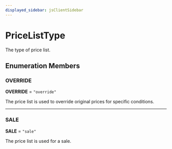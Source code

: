 ```yaml
---
displayed_sidebar: jsClientSidebar
---
```



# PriceListType

The type of price list.

## Enumeration Members

### OVERRIDE

 **OVERRIDE** = ``"override"``

The price list is used to override original prices for specific conditions.

___

### SALE

 **SALE** = ``"sale"``

The price list is used for a sale.
